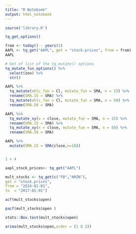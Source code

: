 ```yaml
---
title: "R Notebook"
output: html_notebook
---
```


```r
source('library.R')
```

```r
tq_get_options()
```
```r
from <- today() - years(1)
AAPL <- tq_get("AAPL", get = "stock.prices", from = from)
AAPL
```
```r
# Get of list of the tq_mutate() options
tq_mutate_fun_options() %>% 
  select(zoo) %>% 
  str()
```
```r
AAPL %>% 
  tq_mutate(ohlc_fun = Cl, mutate_fun = SMA, n = 15) %>% 
  rename(SMA.15 = SMA) %>% 
  tq_mutate(ohlc_fun = Cl, mutate_fun = SMA, n = 50) %>% 
  rename(SMA.50 = SMA)
```
```r
AAPL %>% 
  tq_mutate_xy(x = close, mutate_fun = SMA, n = 15) %>% 
  rename(SMA.15 = SMA) %>% 
  tq_mutate_xy(x = close, mutate_fun = SMA, n = 50) %>% 
  rename(SMA.50 = SMA)
```
```r
AAPL %>% 
  mutate(SMA.15 = SMA(close,n=10))
```


```r

```




```r
1 + 4
```


```r
aapl_stock_prices<- tq_get("AAPL")
```
```r
mult_stocks <- tq_get(c("FB","AMZN"), 
get = "stock.prices",
from = "2016-01-01",
to  = "2017-01-01")
```


```r
acf(mult_stocks$open)
```
```r
pacf(mult_stocks$open )
```
```r
stats::Box.test(mult_stocks$open)
```



```r
arima(mult_stocks$open,order = (1 0 2))
```




